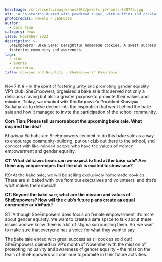 ```yaml
---
heroImage: /src/assets/images/nov2023/pexels-jéshoots-230743.jpg
alt: 'A countertop dusted with powdered sugar, with muffins and cookies'
photoCredits: Pexels - JÉSHOOTS
author:
  - Cora Tian
category: News
issue: November 2023
description: >-
  SheEmpowers' Bake Sale: Delightful homemade cookies. A sweet success in
  fostering community and awareness.
tags:
  - club
  - events
  - interview
title: Cookies and Equality – SheEmpowers’ Bake Sale
---
```


Nov 7 & 8 – In the spirit of fostering unity and promoting gender equality, VP’s club: SheEmpowers, organised a bake sale that served not only a delicious craving but also a greater purpose to promote their values and mission. Today, we chatted with SheEmpower’s President Khaviyaa Suthaharan to delve deeper into the inspiration that went behind the bake sale and how it managed to invite the participation of the school community.

**Cora Tian: Please tell us more about the upcoming bake sale. What inspired the idea?**

Khaviyaa Suthaharan: SheEmpowers decided to do this bake sale as a way to encourage community-building, put our club out there to the school, and connect with like-minded people who have the values of women empowerment and gender equality.

**CT: What delicious treats can we expect to find at the bake sale? Are there any unique recipes that the club is excited to showcase?**

KS: At the bake sale, we will be selling exclusively homemade cookies. These are all baked with love from our executives and volunteers, and that’s what makes them special!

**CT: Beyond the bake sale, what are the mission and values of SheEmpowers? How will the club’s future plans create an equal community at VicPark?**

ST: Although SheEmpowers does focus on female empowerment, it’s more about gender equality. We want to create a safe space to talk about these issues and we know there is a lot of stigma surrounding them. So, we want to make sure that everyone has a voice for what they want to say.

The bake sale ended with great success as all cookies sold out! SheEmpowers opened up VP’s month of November with the mission of promoting inclusivity and awareness of gender equality – the mission the team of SheEmpowers will continue to promote in their future activities.
